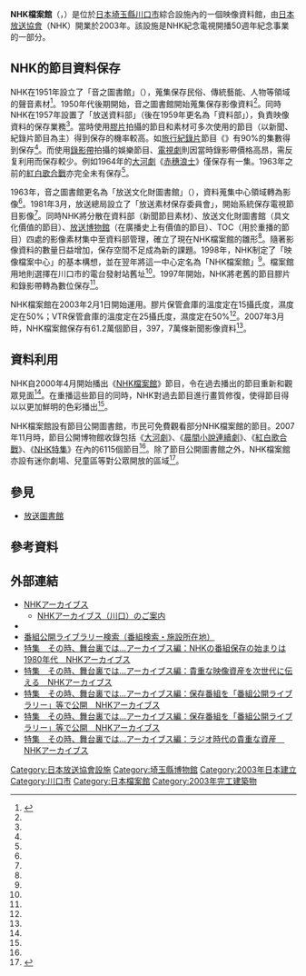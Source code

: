 {{Infobox museum
 |名称    = NHK檔案館
 |图像    = NHK Archives Building.JPG
 |图像大小= 
 |图像说明= NHK檔案館的建築
 |coordinates = {{coord|35|49|39.7|N|139|43|16.3|E|display=inline,title}}
 |location    = {{JPN}} 〒338-0844<br />[[埼玉縣|埼玉縣]][[川口市|川口市]]上青木3丁目12-63
 |established    =2003年2月1日
 |owner    = [[日本放送協會|日本放送協會]]（NHK）
 |collections = 廣播電視影音資料
 |website = {{URL|https://www.nhk.or.jp/archives/}}
}}
'''NHK檔案館'''（{{jpn|j=NHKアーカイブス|hg=エヌエイチケイアーカイブス|rm=enu-eichi-kei ākaibusu|f=y}}，{{lang-en|NHK archives}}）是位於[[日本|日本]][[埼玉縣|埼玉縣]][[川口市|川口市]]綜合設施{{link-ja|SKIP City|SKIPシティ}}內的一個映像資料館，由[[日本放送協會|日本放送協會]]（NHK）開業於2003年。該設施是NHK紀念電視開播50週年紀念事業的一部分。

== NHK的節目資料保存 ==
NHK在1951年設立了「音之圖書館」（{{lang|ja|音のライブラリー}}），蒐集保存民俗、傳統藝能、人物等領域的聲音素材<ref name="catalogue">{{cite book |author={{lang|ja|NHK放送総局ライツ・アーカイブスセンター}}|script-title=ja:『NHKアーカイブスカタログ : テレビ番組放送記録+番組小史1953〜2008』 |year=2008 |publisher={{lang|ja|日本放送協会}} |location=東京都 |isbn=}}{{NCID|BA85463714}}{{ja}}</ref>{{rp|111}}。1950年代後期開始，音之圖書館開始蒐集保存影像資料<ref name="catalogue"></ref>{{rp|111}}。同時NHK在1957年設置了「放送資料部」（後在1959年更名為「資料部」），負責映像資料的保存業務<ref name="catalogue"></ref>{{rp|110}}。當時使用[[膠片|膠片]]拍攝的節目和素材可多次使用的節目（以新聞、紀錄片節目為主）得到保存的機率較高。如[[旅行紀錄片|旅行紀錄片]]節目《{{link-ja|新日本紀行|新日本紀行}}》有90%的集數得到保存<ref name="catalogue"></ref>{{rp|110-111}}。而使用[[錄影帶|錄影帶]]拍攝的娛樂節目、[[電視劇|電視劇]]則因當時錄影帶價格高昂，需反复利用而保存較少。例如1964年的[[大河劇|大河劇]]《[[赤穗浪士_(大河劇)|赤穗浪士]]》僅保存有一集。1963年之前的[[紅白歌合戰|紅白歌合戰]]亦完全未有保存<ref name="catalogue"></ref>{{rp|13}}。

1963年，音之圖書館更名為「放送文化財圖書館」（{{lang|ja|放送文化財ライブラリー}}），資料蒐集中心領域轉為影像<ref name="catalogue"></ref>{{rp|111}}。1981年3月，放送總局設立了「放送素材保存委員會」，開始系統保存電視節目影像<ref name="catalogue"></ref>{{rp|111}}。同時NHK將分散在資料部（新聞節目素材）、放送文化財圖書館（具文化價值的節目）、[[NHK放送博物館|放送博物館]]（在廣播史上有價值的節目）、TOC（用於重播的節目）四處的影像素材集中至資料部管理，確立了現在NHK檔案館的雛形<ref name="catalogue"></ref>{{rp|112-113}}。隨著影像資料的數量日益增加，保存空間不足成為新的課題。1998年，NHK制定了「映像檔案中心」的基本構想，並在翌年將這一中心定名為「NHK檔案館」<ref name="catalogue"></ref>{{rp|113}}。檔案館用地則選擇在川口市的電台發射站舊址<ref name="catalogue"></ref>{{rp|113}}。1997年開始，NHK將老舊的節目膠片和錄影帶轉為數位保存<ref name="catalogue"></ref>{{rp|113}}。

NHK檔案館在2003年2月1日開始運用。膠片保管倉庫的溫度定在15攝氏度，濕度定在50%；VTR保管倉庫的溫度定在25攝氏度，濕度定在50%<ref name="catalogue"></ref>{{rp|113}}。2007年3月時，NHK檔案館保存有61.2萬個節目，397，7萬條新聞影像資料<ref name="catalogue"></ref>{{rp|113}}。

== 資料利用 ==
NHK自2000年4月開始播出《[[NHK檔案館|NHK檔案館]]》節目，令在過去播出的節目重新和觀眾見面<ref name="catalogue"></ref>{{rp|115}}。在重播這些節目的同時，NHK對過去節目進行畫質修復，使得節目得以以更加鮮明的色彩播出<ref name="catalogue"></ref>{{rp|116}}。

NHK檔案館設有節目公開圖書館，市民可免費觀看部分NHK檔案館的節目。2007年11月時，節目公開博物館收錄包括《[[大河劇|大河劇]]》、《[[晨間小說連續劇|晨間小說連續劇]]》、《[[紅白歌合戰|紅白歌合戰]]》、《[[NHK特集|NHK特集]]》在內的6115個節目<ref name="catalogue"></ref>{{rp|118}}。除了節目公開圖書館之外，NHK檔案館亦設有迷你劇場、兒童區等對公眾開放的區域<ref>{{cite web|url=https://www.nhk.or.jp/archives/kawaguchi/|script-title=ja:ＮＨＫアーカイブス(川口)のご案内|accessdate=2022-02-04|publisher={{lang|ja|NHKアーカイブス}}|language=ja|deadurl=no|archive-date=2020-11-01|archive-url=https://web.archive.org/web/20201101043458/https://www.nhk.or.jp/archives/kawaguchi/}}</ref>。

== 參見 ==
*[[放送圖書館|放送圖書館]]

== 參考資料 ==
{{Reflist}}

== 外部連結 ==
* [https://www.nhk.or.jp/archives/ NHKアーカイブス] {{Wayback|url=https://www.nhk.or.jp/archives/ |date=20210204062928 }} 
** [https://www.nhk.or.jp/archives/kawaguchi/ NHKアーカイブス（川口）のご案内] {{Wayback|url=https://www.nhk.or.jp/archives/kawaguchi/ |date=20201101043458 }} 
* {{Twitter|nhk_archives|NHKアーカイブス}}
* [https://cgi2.nhk.or.jp/archives/library/index.html 番組公開ライブラリー検索（番組検索・施設所在地）] {{Wayback|url=https://cgi2.nhk.or.jp/archives/library/index.html |date=20130103081012 }} 
*[https://www2.nhk.or.jp/archives/search/special/detail/?d=backstage009 特集　その時、舞台裏では…アーカイブス編：NHKの番組保存の始まりは1980年代　NHKアーカイブス] {{Wayback|url=https://www2.nhk.or.jp/archives/search/special/detail/?d=backstage009 |date=20190910224614 }} 
*[https://www2.nhk.or.jp/archives/search/special/detail/?d=backstage010 特集　その時、舞台裏では…アーカイブス編：貴重な映像資産を次世代に伝える　NHKアーカイブス] {{Wayback|url=https://www2.nhk.or.jp/archives/search/special/detail/?d=backstage010 |date=20201219023236 }} 
*[https://www2.nhk.or.jp/archives/search/special/detail/?d=backstage011 特集　その時、舞台裏では…アーカイブス編：保存番組を「番組公開ライブラリー」等で公開　NHKアーカイブス] {{Wayback|url=https://www2.nhk.or.jp/archives/search/special/detail/?d=backstage011 |date=20150408112927 }} 
*[https://www2.nhk.or.jp/archives/search/special/detail/?d=backstage012 特集　その時、舞台裏では…アーカイブス編：保存番組を「番組公開ライブラリー」等で公開　NHKアーカイブス] {{Wayback|url=https://www2.nhk.or.jp/archives/search/special/detail/?d=backstage012 |date=20160305033952 }} 
*[https://www2.nhk.or.jp/archives/search/special/detail/?d=backstage013 特集　その時、舞台裏では…アーカイブス編：ラジオ時代の貴重な資産　NHKアーカイブス] {{Wayback|url=https://www2.nhk.or.jp/archives/search/special/detail/?d=backstage013 |date=20201005144818 }} 
{{NHK}}

[[Category:日本放送協會設施|Category:日本放送協會設施]]
[[Category:埼玉縣博物館|Category:埼玉縣博物館]]
[[Category:2003年日本建立|Category:2003年日本建立]]
[[Category:川口市|Category:川口市]]
[[Category:日本檔案館|Category:日本檔案館]]
[[Category:2003年完工建築物|Category:2003年完工建築物]]